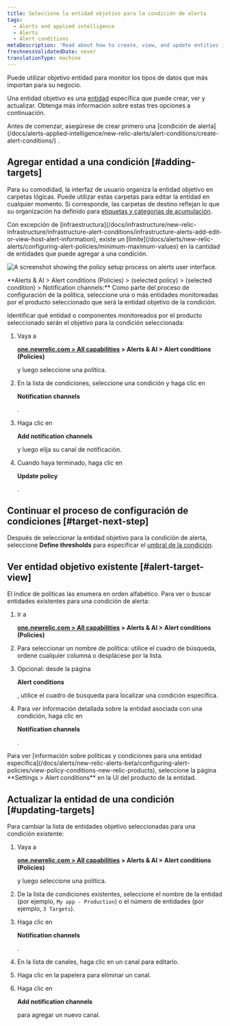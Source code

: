 ```yaml
---
title: Seleccione la entidad objetivo para la condición de alerta
tags:
  - Alerts and applied intelligence
  - Alerts
  - Alert conditions
metaDescription: 'Read about how to create, view, and update entities in notification channels for your policy conditions.'
freshnessValidatedDate: never
translationType: machine
---
```



Puede utilizar objetivo entidad para monitor los tipos de datos que más importan para su negocio.

Una entidad objetivo es una [entidad](/docs/new-relic-one/use-new-relic-one/core-concepts/what-entity-new-relic/) específica que puede crear, ver y actualizar. Obtenga más información sobre estas tres opciones a continuación.

<Callout variant="tip">
  Antes de comenzar, asegúrese de crear primero una [condición de alerta](/docs/alerts-applied-intelligence/new-relic-alerts/alert-conditions/create-alert-conditions/) .
</Callout>

## Agregar entidad a una condición [#adding-targets]

Para su comodidad, la interfaz de usuario organiza la entidad objetivo en carpetas lógicas. Puede utilizar estas carpetas para editar la entidad en cualquier momento. Si corresponde, las carpetas de destino reflejan lo que su organización ha definido para [etiquetas y categorías de acumulación](/docs/apm/new-relic-apm/maintenance/labels-categories-organizing-your-apps-servers).

<Callout variant="important">
  Con excepción de [infraestructura](/docs/infrastructure/new-relic-infrastructure/infrastructure-alert-conditions/infrastructure-alerts-add-edit-or-view-host-alert-information), existe un [límite](/docs/alerts/new-relic-alerts/configuring-alert-policies/minimum-maximum-values) en la cantidad de entidades que puede agregar a una condición.
</Callout>

<img
  title="A screenshot showing the policy setup process on alerts user interface."
  alt="A screenshot showing the policy setup process on alerts user interface."
  src={accountsPolicyAlertsUi}
/>

<figcaption>
  <DoNotTranslate>**Alerts & AI > Alert conditions (Policies) > (selected policy) > (selected condition) > Notification channels:**</DoNotTranslate> Como parte del proceso de configuración de la política, seleccione una o más entidades monitoreadas por el producto seleccionado que será la entidad objetivo de la condición.
</figcaption>

Identificar qué entidad o componentes monitoreados por el producto seleccionado serán el objetivo para la condición seleccionada:

1. Vaya a

   <DoNotTranslate>**[one.newrelic.com > All capabilities](https://one.newrelic.com/all-capabilities) > Alerts & AI > Alert conditions (Policies)**</DoNotTranslate>

   y luego seleccione una política.

2. En la lista de condiciones, seleccione una condición y haga clic en

   <DoNotTranslate>**Notification channels**</DoNotTranslate>

   .

3. Haga clic en

   <DoNotTranslate>**Add notification channels**</DoNotTranslate>

   y luego elija su canal de notificación.

4. Cuando haya terminado, haga clic en

   <DoNotTranslate>**Update policy**</DoNotTranslate>

   .

## Continuar el proceso de configuración de condiciones [#target-next-step]

Después de seleccionar la entidad objetivo para la condición de alerta, seleccione <DoNotTranslate>**Define thresholds**</DoNotTranslate> para especificar el [umbral de la condición](/docs/alerts/new-relic-alerts-beta/configuring-alert-policies/define-thresholds-trigger-alert).

## Ver entidad objetivo existente [#alert-target-view]

El índice de políticas las enumera en orden alfabético. Para ver o buscar entidades existentes para una condición de alerta:

1. Ir a

   <DoNotTranslate>**[one.newrelic.com > All capabilities](https://one.newrelic.com/all-capabilities) > Alerts & AI > Alert conditions (Policies)**</DoNotTranslate>

2. Para seleccionar un nombre de política: utilice el cuadro de búsqueda, ordene cualquier columna o desplácese por la lista.

3. Opcional: desde la página

   <DoNotTranslate>**Alert conditions**</DoNotTranslate>

   , utilice el cuadro de búsqueda para localizar una condición específica.

4. Para ver información detallada sobre la entidad asociada con una condición, haga clic en

   <DoNotTranslate>**Notification channels**</DoNotTranslate>

   .

<Callout variant="tip">
  Para ver [información sobre políticas y condiciones para una entidad específica](/docs/alerts/new-relic-alerts-beta/configuring-alert-policies/view-policy-conditions-new-relic-products), seleccione la página <DoNotTranslate>**Settings > Alert conditions**</DoNotTranslate> en la UI del producto de la entidad.
</Callout>

## Actualizar la entidad de una condición [#updating-targets]

Para cambiar la lista de entidades objetivo seleccionadas para una condición existente:

1. Vaya a

   <DoNotTranslate>**[one.newrelic.com > All capabilities](https://one.newrelic.com/all-capabilities) > Alerts & AI > Alert conditions (Policies)**</DoNotTranslate>

   y luego seleccione una política.

2. De la lista de condiciones existentes, seleccione el nombre de la entidad (por ejemplo, `My app - Production`) o el número de entidades (por ejemplo, `3 Targets`).

3. Haga clic en

   <DoNotTranslate>**Notification channels**</DoNotTranslate>

   .

4. En la lista de canales, haga clic en un canal para editarlo.

5. Haga clic en la papelera para eliminar un canal.

6. Haga clic en

   <DoNotTranslate>**Add notification channels**</DoNotTranslate>

   para agregar un nuevo canal.